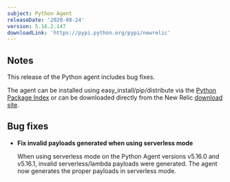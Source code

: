 ```yaml
---
subject: Python Agent
releaseDate: '2020-08-24'
version: 5.16.2.147
downloadLink: 'https://pypi.python.org/pypi/newrelic'
---
```


## Notes

This release of the Python agent includes bug fixes.

The agent can be installed using easy_install/pip/distribute via the [Python Package Index](https://pypi.python.org/pypi/newrelic) or can be downloaded directly from the New Relic [download site](http://download.newrelic.com/python_agent/release).

## Bug fixes

* **Fix invalid payloads generated when using serverless mode**

  When using serverless mode on the Python Agent versions v5.16.0 and v5.16.1, invalid serverless/lambda payloads were generated. The agent now generates the proper payloads in serverless mode.
